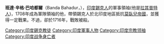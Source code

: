{{Multiple issues|
{{unreferenced|time=2007-07-28}}
{{Expand language|1=en|time=2020-10-20T11:54:01+00:00}}
}}
'''班達·辛格·巴哈都爾'''（Banda Bahadur，{{bd|1670年|10月16日|1716年||catIdx=B}}），[[印度|印度]][[錫克人|錫克人]]的軍事領袖(他是[[拉其普特人|拉其普特人]])，1708年成為軍隊領袖的他，帶領錫克人於北印度地區抵抗[[莫臥兒帝國|莫臥兒帝國]]，並獲得一定戰果。不過，卻於1716年，戰敗被殺。

[[Category:印度錫克教徒|Category:印度錫克教徒]]
[[Category:印度軍事人物|Category:印度軍事人物]]
[[Category:印度宗教领袖|Category:印度宗教领袖]]
[[Category:印度战争身亡者|Category:印度战争身亡者]]